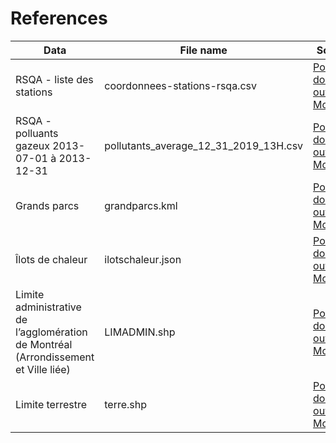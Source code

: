 # References

Data | File name | Source
-----|-----------|-------
RSQA - liste des stations | coordonnees-stations-rsqa.csv | [Portail données ouvertes Montréal](http://donnees.ville.montreal.qc.ca/dataset/rsqa-liste-des-stations/resource/29db5545-89a4-4e4a-9e95-05aa6dc2fd80)
RSQA - polluants gazeux 2013-07-01 à 2013-12-31 | pollutants_average_12_31_2019_13H.csv  | [Portail données ouvertes Montréal](http://donnees.ville.montreal.qc.ca/dataset/rsqa-polluants-gazeux/resource/26ddbd0b-47f6-4039-98b2-b32568ed01b1)
Grands parcs | grandparcs.kml  | [Portail données ouvertes Montréal](http://donnees.ville.montreal.qc.ca/dataset/grands-parcs)
Îlots de chaleur | ilotschaleur.json  | [Portail données ouvertes Montréal](http://donnees.ville.montreal.qc.ca/dataset/schema-environnement-milieux-naturels/resource/8cd8d34a-cfdd-4acf-a363-d4adaeff18c0)
Limite administrative de l'agglomération de Montréal (Arrondissement et Ville liée) | LIMADMIN.shp  | [Portail données ouvertes Montréal](http://donnees.ville.montreal.qc.ca/dataset/polygones-arrondissements)
Limite terrestre | terre.shp  | [Portail données ouvertes Montréal](http://donnees.ville.montreal.qc.ca/dataset/limites-terrestres/resource/674c2a18-e013-42ca-bfa6-3bb7358e820d)
